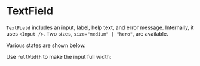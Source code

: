 

<Meta of={TextFieldStories} />

# TextField

`TextField` includes an input, label, help text, and error message. Internally, it uses `<Input />`. Two sizes, `size="medium" | "hero"`, are available.

<Canvas of={TextFieldStories.Sizes} />

Various states are shown below.

<Canvas of={TextFieldStories.States} />

Use `fullWidth` to make the input full width:

<Canvas of={TextFieldStories.Widths} />
